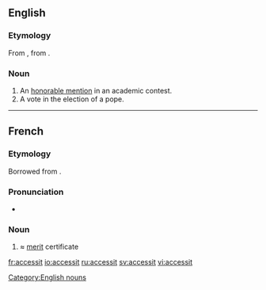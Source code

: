 ==English==

===Etymology===
From {{etyl|la|en}} {{term|accessit||lang=la|he came near}}, from {{term|accedo|accēdō|lang=la|approach}}.

===Noun===
{{en-noun}}

# An [[honorable mention]] in an academic contest.
# A vote in the election of a pope.

[[Category:English nouns]]

----

==French==

===Etymology===
Borrowed from {{etyl|la|fr}} {{term|accessit|lang=la}}.

===Pronunciation===
* {{IPA|/aksɛsit/|/aksesit/|lang=fr}}

===Noun===
{{fr-noun|m}}

# {{context|school|lang=fr}} ≈ [[merit]] certificate

[[fr:accessit]]
[[io:accessit]]
[[ru:accessit]]
[[sv:accessit]]
[[vi:accessit]]